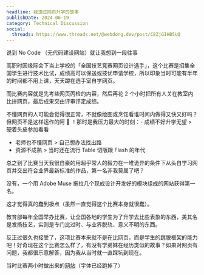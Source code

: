```yaml
---
headline: 我透过网页升学的故事
publishDate: 2024-06-19
category: Technical Discussion
social:
  threads: https://www.threads.net/@webdong.dev/post/C8ZjGIHB5UQ
---
```


说到 No Code （无代码建设网站）就让我想到一段往事

高职时因缘际会下当上学校的「全国技艺竞赛网页设计选手」，这个比赛是招集全国学生进行技术比试，成绩高可以保送或技优申请学校，所以印象当时可能有半年的时间都不用上课，天天蹲在选手室自学网页。

而比赛内容就是先考些网页丙检的内容，然后再花 2 个小时把所有人关在教室内比拼网页，最后成果交由评审评定成绩。

不懂网页的人可能会觉得很正常，不就像绘图或烹饪看谁时间内做得又快又好吗？但网页不是这样运作的阿 🫠 ！那时是我压力最大的时刻：- 成绩不好升学无望 > 硬着头皮参加看看

- 老师也不懂网页 > 自己想办法找出路
- 资源不成熟 > 当时还在流行 Table 切版跟 Flash 的年代

总之到了比赛当天我很自豪的用超乎常人的毅力在一堆诡异的条件下从头自学习网页并交出符合业界最新标准的作品，第一名非我莫属了吧？

没有，一个用 Adobe Muse 拖拉几个现成设计开发好的模块组成的网站获得第一名。

这才觉得真的蠢到极点（虽然一直觉得这个比赛本身就很蠢）。

教育部每年全国举办比赛，让全国各地的学生为了升学去比些表象的东西，美其名是发扬技艺，实则是专门比过时、与业界脱轨、意义不明的东西。

反正过很久也接受了，这项比赛本来就不是在比网页，而是学生的跳脱框架的能力吧！好奇现在这个比赛怎么样了，有没有学弟妹在经历类似的故事？如果对网页有问题，我都很乐意解答，因为我从当时就一直踩坑到现在。

当时比赛两小时做出来的[网站](https://old-riceball.github.io/2019-05_TaiwanStore_site/)（字体已经跑掉了）
